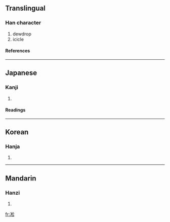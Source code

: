 ==Translingual==
===Han character===
{{Han char|rad=冫|as=08|sn=10|four=|canj=戈一木金戈 (IMDCI)}}
# dewdrop
# icicle
====References====
{{Han ref|kx=0132.390|dkj=01663|dj=0296.270|hdz=10298.060|uh=51C7|ud=20935}}
----
==Japanese==
===Kanji===
{{ja-kanji|grade=|rs=冫08}}
# {{defn|Japanese}}
====Readings====
{{ja-readings|on=[[しょう]] (shō), [[しゅ]] (shu), [[そう]] (sō), [[す]] (su)|kun=[[つらら]] (tsurara)}}
----
==Korean==
===Hanja===
{{ko-hanja|hangeul=송|rv=song|mr=song}}
# {{defn|Korean}}
----
==Mandarin==
===Hanzi===
{{cmn-hanzi|pin=[[sòng]] (song4)|wg=sung<sup>4</sup>}}
# {{defn|Mandarin}}

[[fr:凇]]